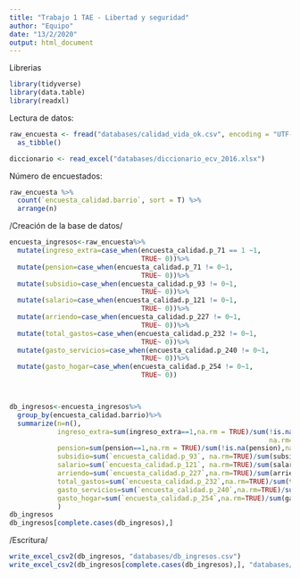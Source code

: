 ---
title: "Trabajo 1 TAE - Libertad y seguridad"
author: "Equipo"
date: "13/2/2020"
output: html_document
---
Librerias 
```{r}
library(tidyverse)
library(data.table)
library(readxl)
```
Lectura de datos: 
```{r}
raw_encuesta <- fread("databases/calidad_vida_ok.csv", encoding = "UTF-8") %>% 
  as_tibble()

diccionario <- read_excel("databases/diccionario_ecv_2016.xlsx")
```
Número de encuestados:
```{r}
raw_encuesta %>% 
  count(`encuesta_calidad.barrio`, sort = T) %>% 
  arrange(n)
```
/Creación de la base de datos/

```{r}
encuesta_ingresos<-raw_encuesta%>%
  mutate(ingreso_extra=case_when(encuesta_calidad.p_71 == 1 ~1,
                                 TRUE~ 0))%>%
  mutate(pension=case_when(encuesta_calidad.p_71 != 0~1,
                                 TRUE~ 0))%>%
  mutate(subsidio=case_when(encuesta_calidad.p_93 != 0~1,
                                 TRUE~ 0))%>%
  mutate(salario=case_when(encuesta_calidad.p_121 != 0~1,
                                 TRUE~ 0))%>%
  mutate(arriendo=case_when(encuesta_calidad.p_227 != 0~1,
                                 TRUE~ 0))%>%
  mutate(total_gastos=case_when(encuesta_calidad.p_232 != 0~1,
                                 TRUE~ 0))%>%
  mutate(gasto_servicios=case_when(encuesta_calidad.p_240 != 0~1,
                                 TRUE~ 0))%>%
  mutate(gasto_hogar=case_when(encuesta_calidad.p_254 != 0~1,
                                 TRUE~ 0))



db_ingresos<-encuesta_ingresos%>%
  group_by(encuesta_calidad.barrio)%>%
  summarize(n=n(),
            ingreso_extra=sum(ingreso_extra==1,na.rm = TRUE)/sum(!is.na(ingreso_extra),
                                                                 na.rm=TRUE),
            pension=sum(pension==1,na.rm = TRUE)/sum(!is.na(pension),na.rm = TRUE),
            subsidio=sum(`encuesta_calidad.p_93`, na.rm=TRUE)/sum(subsidio==1,na.rm = TRUE),
            salario=sum(`encuesta_calidad.p_121`, na.rm=TRUE)/sum(salario==1,na.rm = TRUE),
            arriendo=sum(`encuesta_calidad.p_227`,na.rm=TRUE)/sum(arriendo==1,na.rm = TRUE),
            total_gastos=sum(`encuesta_calidad.p_232`,na.rm=TRUE)/sum(total_gastos==1,na.rm = TRUE),
            gasto_servicios=sum(`encuesta_calidad.p_240`,na.rm=TRUE)/sum(gasto_servicios==1,na.rm = TRUE),
            gasto_hogar=sum(`encuesta_calidad.p_254`,na.rm=TRUE)/sum(gasto_hogar==1,na.rm = TRUE),
            )
db_ingresos
db_ingresos[complete.cases(db_ingresos),]


```
/Escritura/
```{r}
write_excel_csv2(db_ingresos, "databases/db_ingresos.csv")
write_excel_csv2(db_ingresos[complete.cases(db_ingresos),], "databases/db_ingresos_completecases.csv")
```



